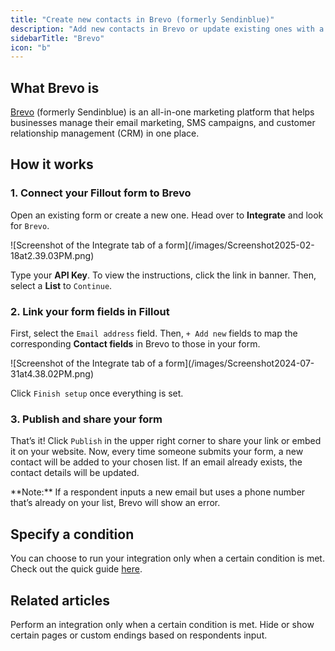 ```yaml
---
title: "Create new contacts in Brevo (formerly Sendinblue)"
description: "Add new contacts in Brevo or update existing ones with a Fillout form. Set conditions to modify fields in your form."
sidebarTitle: "Brevo"
icon: "b"
---
```


## What Brevo is

[Brevo](https://www.brevo.com/) (formerly Sendinblue) is an all-in-one marketing platform that helps businesses manage their email marketing, SMS campaigns, and customer relationship management (CRM) in one place.

## How it works

### 1. Connect your Fillout form to Brevo

Open an existing form or create a new one. Head over to **Integrate** and look for `Brevo`.

<Frame>
  ![Screenshot of the Integrate tab of a form](/images/Screenshot2025-02-18at2.39.03PM.png)
</Frame>

Type your **API Key**. To view the instructions, click the link in banner. Then, select a **List** to `Continue`.

### 2. Link your form fields in Fillout

First, select the `Email address` field. Then, `+ Add new` fields to map the corresponding **Contact fields** in Brevo to those in your form.

<Frame>
  ![Screenshot of the Integrate tab of a form](/images/Screenshot2024-07-31at4.38.02PM.png)
</Frame>

Click `Finish setup` once everything is set.

### 3. Publish and share your form

That’s it\! Click `Publish` in the upper right corner to share your link or embed it on your website. Now, every time someone submits your form, a new contact will be added to your chosen list. If an email already exists, the contact details will be updated.

<Note>
  **Note:** If a respondent inputs a new email but uses a phone number that’s already on your list, Brevo will show an error.
</Note>

## **Specify a condition**

You can choose to run your integration only when a certain condition is met. Check out the quick guide [here](/conditional-integration).

## Related articles

<CardGroup cols={3}>
  <Card title="Conditional integration logic" icon="gear-complex" iconType="regular" color="#FFC738" href="/conditional-integration">
    Perform an integration only when a certain condition is met.
  </Card>
  <Card title="Page logic" icon="diagram-project" iconType="regular" color="#FFC738" href="/page-logic">
    Hide or show certain pages or custom endings based on respondents input.
  </Card>
</CardGroup>
